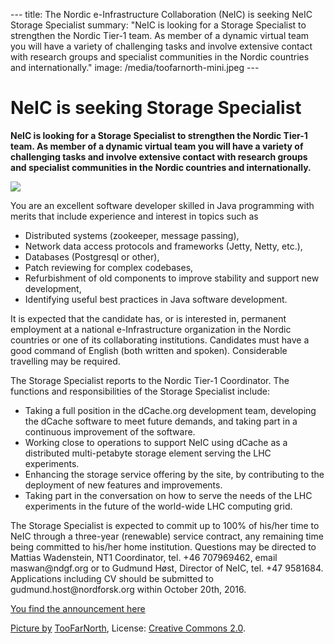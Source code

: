 ---
title: The Nordic e-Infrastructure Collaboration (NeIC) is seeking NeIC Storage Specialist 
summary: "NeIC is looking for a Storage Specialist to strengthen the Nordic Tier-1 team. As member of a dynamic virtual team you will have a variety of challenging tasks and involve extensive contact with research groups and specialist communities in the Nordic countries and internationally."
image: /media/toofarnorth-mini.jpeg
---

= NeIC is seeking Storage Specialist  =

'''NeIC is looking for a Storage Specialist to strengthen the Nordic Tier-1 team. As member of a dynamic virtual team you will have a variety of challenging tasks and involve extensive contact with research groups and specialist communities in the Nordic countries and internationally.'''

<a href="/media/toofarnorth.jpeg">
<img class="smallpic" src="/media/toofarnorth-mini.jpeg">
</a>

You are an excellent software developer skilled in Java programming with merits that include experience and interest in topics such as
*	Distributed systems (zookeeper, message passing),
*	Network data access protocols and frameworks (Jetty, Netty, etc.),
*	Databases (Postgresql or other),
*	Patch reviewing for complex codebases,
*	Refurbishment of old components to improve stability and support new development,
*	Identifying useful best practices in Java software development.

It is expected that the candidate has, or is interested in, permanent employment at a national e-Infrastructure organization in the Nordic countries or one of its collaborating institutions. Candidates must have a good command of English (both written and spoken). Considerable travelling may be required.

The Storage Specialist reports to the Nordic Tier-1 Coordinator. The functions and responsibilities of the Storage Specialist include:
* Taking a full position in the dCache.org development team, developing the dCache software to meet future demands, and taking part in a continuous improvement of the software.
* Working close to operations to support NeIC using dCache as a distributed multi-petabyte storage element serving the LHC experiments.
* Enhancing the storage service offering by the site, by contributing to the deployment of new features and improvements.
* Taking part in the conversation on how to serve the needs of the LHC experiments in the future of the world-wide LHC computing grid.

The Storage Specialist is expected to commit up to 100% of his/her time to NeIC through a three-year (renewable) service contract, any remaining time being committed to his/her home institution. Questions may be directed to Mattias Wadenstein, NT1 Coordinator, tel. +46 707969462, email maswan@ndgf.org or to Gudmund Høst, Director of NeIC, tel. +47 9581684. Applications including CV should be submitted to gudmund.host@nordforsk.org within October 20th, 2016.

[https://wiki.neic.no/w/ext/img_auth.php/9/96/160915-Open-position-announcement-distributed-storage-expert.pdf You find the announcement here]

<span class="discreet">
[https://www.flickr.com/photos/toofarnorth/3129023831/in/photolist-5Lv4LK-nkV8mX-iCEWNL-iCAYPf-egtykv-njzWDk-5KKxiv-dETHmU-dXy2YM-vzkUj-4b9rYF-qtgrKw-iCBaT9-dETGkY-7qzTUR-7svKrk-99HQzi-8ZdNhM-9epPn5-cysjvh-94QRjA-ajJZSW-9bnApf-9s2Ds6-bnzu9G-dXy5Jm-94Hxgv-dENjU6-iCEJgw-dFTtXD-94Hop2-iCEToQ-CRpuBc-dW4YAT-dCz3fh-98TTSQ-98bpXf-7C8Y4E-94Nb38-9e3z13-5RP9VU-9Npi79-95RuxM-9emGCM-jVYVY1-9gNpAw-9qzDme-fnptjn-7xWpV2-94Lxa5/ Picture by] <a href="https://www.flickr.com/photos/toofarnorth/">TooFarNorth</a>, License: <a href="https://creativecommons.org/licenses/by/2.0/">Creative Commons 2.0</a>.
</span>

